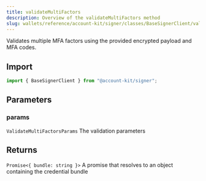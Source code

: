 ```yaml
---
title: validateMultiFactors
description: Overview of the validateMultiFactors method
slug: wallets/reference/account-kit/signer/classes/BaseSignerClient/validateMultiFactors
---
```




Validates multiple MFA factors using the provided encrypted payload and MFA codes.

## Import

```ts
import { BaseSignerClient } from "@account-kit/signer";
```

## Parameters

### params

`ValidateMultiFactorsParams`
The validation parameters

## Returns

`Promise<{ bundle: string }>`
A promise that resolves to an object containing the credential bundle
